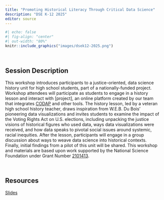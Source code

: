 ```yaml
---
title: "Promoting Historical Literacy Through Critical Data Science"
description: "DSE K-12 2025"
editor: source
---
```



```r
#| echo: false
#| fig-align: "center"
#| out-width: "80%"
knitr::include_graphics("images/dsek12-2025.png")
```

<br />

## Session Description

This workshop introduces participants to a justice-oriented, data science history unit for high school students, part of a nationally-funded project. Workshop attendees will participate as students to engage in a history lesson and interact with [project], an online platform created by our team that integrates [CODAP](https://codap.concord.org/) and other tools. The history lesson, led by a veteran high school history teacher, draws inspiration from W.E.B. Du Bois’ pioneering data visualizations and invites students to examine the impact of the Voting Rights Act on U.S. elections, including unpacking the justice visions of historical figures who used data, ways data visualizations were received, and how data speaks to pivotal social issues around systemic, racial inequities. After the lesson, participants will engage in a group discussion about ways to weave data science into historical contexts. Finally, initial findings from a pilot of this unit will be shared. This workshop and materials are based upon work supported by the National Science Foundation under Grant Number [2101413](https://www.nsf.gov/awardsearch/showAward?AWD_ID=2101413).

<br />

## Resources

[Slides](z.umn.edu/DataX-slides)





